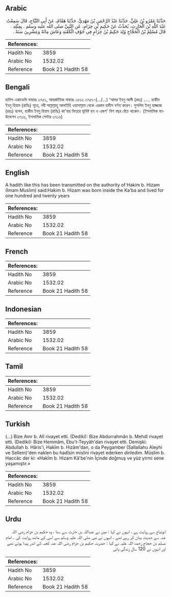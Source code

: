 ## Arabic


<div dir="rtl" lang="ar" style={{fontSize:'larger',backgroundColor:'#f8f9fa',padding:20}}>
حَدَّثَنَا عَمْرُو بْنُ عَلِيٍّ، حَدَّثَنَا عَبْدُ الرَّحْمَنِ بْنُ مَهْدِيٍّ، حَدَّثَنَا هَمَّامٌ، عَنْ أَبِي التَّيَّاحِ، قَالَ سَمِعْتُ عَبْدَ اللَّهِ بْنَ الْحَارِثِ، يُحَدِّثُ عَنْ حَكِيمِ بْنِ حِزَامٍ، عَنِ النَّبِيِّ صلى الله عليه وسلم ‏.‏ بِمِثْلِهِ ‏.‏ قَالَ مُسْلِمُ بْنُ الْحَجَّاجِ وُلِدَ حَكِيمُ بْنُ حِزَامٍ فِي جَوْفِ الْكَعْبَةِ وَعَاشَ مِائَةً وَعِشْرِينَ سَنَةً ‏.‏
</div>
<div style={{backgroundColor:'#f8f9fa',padding:20, marginBottom: 10}}><table> <thead> <tr> <th>References:</th> <th></th> </tr> </thead> <tbody><tr><td>Hadith No</td><td>3859</td></tr><tr><td>Arabic No</td><td>1532.02</td></tr><tr><td>Reference</td><td>Book 21 Hadith 58</td></tr></tbody></table></div>

## Bengali


<div dir="ltr" lang="bn" style={{fontSize:'larger',backgroundColor:'#f8f9fa',padding:20}}>
হাদিস একাডেমি নাম্বারঃ ৩৭৫১, আন্তর্জাতিক নাম্বারঃ ১৫৩২ ৩৭৫১-(.../...) 'আমর ইবনু আলী (রহঃ) ..... হাকীম ইবনু হিযাম (রাযিঃ) সূত্রে, নবী সাল্লাল্লাহু আলাইহি ওয়াসাল্লাম থেকে এরকম হাদীস বর্ণনা করেন। মুসলিম ইবনু হাজ্জাজ (রহঃ) বলেন, হাকীম ইবনু হিযাম (রাযিঃ) কা'বার ভিতরে ভূমিষ্ট হন ও একশ' বিশ বছর বেঁচে থাকেন। (ইসলামিক ফাউন্ডেশন ৩৭১৬, ইসলামিক সেন্টার ৩৭১৬)
</div>
<div style={{backgroundColor:'#f8f9fa',padding:20, marginBottom: 10}}><table> <thead> <tr> <th>References:</th> <th></th> </tr> </thead> <tbody><tr><td>Hadith No</td><td>3859</td></tr><tr><td>Arabic No</td><td>1532.02</td></tr><tr><td>Reference</td><td>Book 21 Hadith 58</td></tr></tbody></table></div>

## English


<div dir="ltr" lang="en" style={{fontSize:'larger',backgroundColor:'#f8f9fa',padding:20}}>
A hadith like this has been transmitted on the authority of Hakim b. Hizam (Imam Muslim) said:Hakim b. Hizam was born inside the Ka'ba and lived for one hundred and twenty years
</div>
<div style={{backgroundColor:'#f8f9fa',padding:20, marginBottom: 10}}><table> <thead> <tr> <th>References:</th> <th></th> </tr> </thead> <tbody><tr><td>Hadith No</td><td>3859</td></tr><tr><td>Arabic No</td><td>1532.02</td></tr><tr><td>Reference</td><td>Book 21 Hadith 58</td></tr></tbody></table></div>

## French


<div dir="ltr" lang="fr" style={{fontSize:'larger',backgroundColor:'#f8f9fa',padding:20}}>

</div>
<div style={{backgroundColor:'#f8f9fa',padding:20, marginBottom: 10}}><table> <thead> <tr> <th>References:</th> <th></th> </tr> </thead> <tbody><tr><td>Hadith No</td><td>3859</td></tr><tr><td>Arabic No</td><td>1532.02</td></tr><tr><td>Reference</td><td>Book 21 Hadith 58</td></tr></tbody></table></div>

## Indonesian


<div dir="ltr" lang="id" style={{fontSize:'larger',backgroundColor:'#f8f9fa',padding:20}}>

</div>
<div style={{backgroundColor:'#f8f9fa',padding:20, marginBottom: 10}}><table> <thead> <tr> <th>References:</th> <th></th> </tr> </thead> <tbody><tr><td>Hadith No</td><td>3859</td></tr><tr><td>Arabic No</td><td>1532.02</td></tr><tr><td>Reference</td><td>Book 21 Hadith 58</td></tr></tbody></table></div>

## Tamil


<div dir="ltr" lang="ta" style={{fontSize:'larger',backgroundColor:'#f8f9fa',padding:20}}>

</div>
<div style={{backgroundColor:'#f8f9fa',padding:20, marginBottom: 10}}><table> <thead> <tr> <th>References:</th> <th></th> </tr> </thead> <tbody><tr><td>Hadith No</td><td>3859</td></tr><tr><td>Arabic No</td><td>1532.02</td></tr><tr><td>Reference</td><td>Book 21 Hadith 58</td></tr></tbody></table></div>

## Turkish


<div dir="ltr" lang="tr" style={{fontSize:'larger',backgroundColor:'#f8f9fa',padding:20}}>
(…) Bize Amr b. Alî rivayet etti. (Dediki): Bize Abdurrahmân b. Mehdî rivayet etti. (Dediki): Bize Hemmâm, Ebu't-Teyyâh'dan rivayet etti. Demişki: Abdullah b. Hâris'i, Hakîm b. Hizâm'dan, o da Peygamber (Sallallahu Aleyhi ve Sellem)'den naklen bu hadîsin mislini rivayet ederken dinledim. Müslim b. Haccâc der ki: «Hakîm b. Hizam Kâ'be'nin İçinde doğmuş ve yüz yirmi sene yaşamıştır.»
</div>
<div style={{backgroundColor:'#f8f9fa',padding:20, marginBottom: 10}}><table> <thead> <tr> <th>References:</th> <th></th> </tr> </thead> <tbody><tr><td>Hadith No</td><td>3859</td></tr><tr><td>Arabic No</td><td>1532.02</td></tr><tr><td>Reference</td><td>Book 21 Hadith 58</td></tr></tbody></table></div>

## Urdu


<div dir="rtl" lang="ur" style={{fontSize:'larger',backgroundColor:'#f8f9fa',padding:20}}>
ابوتیاح سے روایت ہے ، انہوں نے کہا : میں نے عبداللہ بن حارث سے سنا ، وہ حکیم بن حزام رضی اللہ عنہ سے حدیث بیان کر رہے تھے ، انہوں نے نبی صلی اللہ علیہ وسلم سے اسی کے مانند روایت کی ۔ امام مسلم بن حجاج رحمۃ اللہ علیہ نے کہا : حضرت حکیم بن حزام رضی اللہ عنہ کعبہ کے اندر پیدا ہوئے تھے اور انہوں نے 120 سال زندگی پائی
</div>
<div style={{backgroundColor:'#f8f9fa',padding:20, marginBottom: 10}}><table> <thead> <tr> <th>References:</th> <th></th> </tr> </thead> <tbody><tr><td>Hadith No</td><td>3859</td></tr><tr><td>Arabic No</td><td>1532.02</td></tr><tr><td>Reference</td><td>Book 21 Hadith 58</td></tr></tbody></table></div>